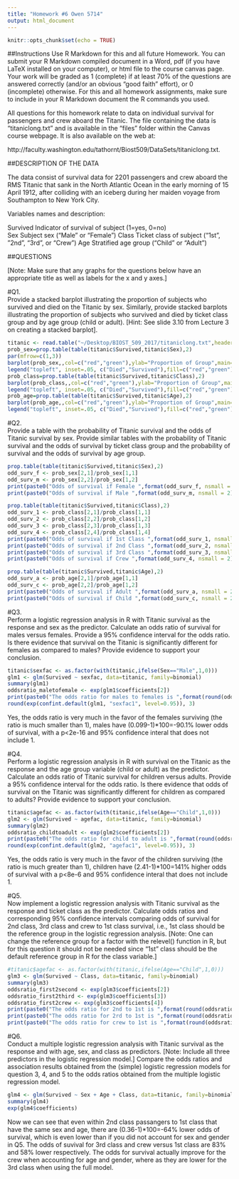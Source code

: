 ```yaml
---
title: "Homework #6 Owen 5714"
output: html_document
---
```


```r
knitr::opts_chunk$set(echo = TRUE)
```

##Instructions
Use R Markdown for this and all future Homework.  You can submit your R Markdown compiled document in a Word, pdf (if you have LaTeX installed on your computer), or html file to the course canvas page.  Your work will be graded as 1 (complete) if at least 70% of the questions are answered correctly (and/or an obvious “good faith” effort), or 0 (incomplete) otherwise.    For this and all homework assignments, make sure to include in your R Markdown document the R commands you used. 

All questions for this homework relate to data on individual survival for passengers and crew aboard the Titanic. The file containing the data is “titaniclong.txt” and is available in the “files” folder within the Canvas course webpage.  It is also available on the web at:

 http://faculty.washington.edu/tathornt/Biost509/DataSets/titaniclong.txt.


##DESCRIPTION OF THE DATA 

The data consist of survival data for 2201 passengers and crew aboard the RMS Titanic that sank in the North Atlantic Ocean in the early morning of 15 April 1912, after colliding with an iceberg during her maiden voyage from Southampton to New York City.   

Variables names and description:

Survived   Indicator of survival of subject (1=yes, 0=no)	
Sex	 Subject sex (“Male” or “Female”) 
Class	 Ticket class of subject (“1st”, ”2nd", “3rd", or “Crew”) 
Age	 Stratified age group (“Child” or “Adult”) 

##QUESTIONS 

[Note: Make sure that any graphs for the questions below have an appropriate title as well as labels for the x and y axes.]

#Q1.	
Provide a stacked barplot illustrating the proportion of subjects who survived and died on the Titanic by sex. Similarly, provide stacked barplots illustrating the proportion of subjects who survived and died by ticket class group and by age group (child or adult). [Hint: See slide 3.10 from Lecture 3 on creating a stacked barplot]. 

```r
titanic <- read.table("~/Desktop/BIOST_509_2017/titaniclong.txt",header=TRUE)
prob_sex=prop.table(table(titanic$Survived,titanic$Sex),2)
par(mfrow=c(1,3))
barplot(prob_sex,,col=c("red","green"),ylab="Proportion of Group",main="Survival Prop. by Sex")
legend("topleft", inset=.05, c("Died","Survived"),fill=c("red","green"))
prob_class=prop.table(table(titanic$Survived,titanic$Class),2)
barplot(prob_class,,col=c("red","green"),ylab="Proportion of Group",main="Survival Prop. by Class")
legend("topleft", inset=.05, c("Died","Survived"),fill=c("red","green"))
prob_age=prop.table(table(titanic$Survived,titanic$Age),2)
barplot(prob_age,,col=c("red","green"),ylab="Proportion of Group",main="Survival Prop. by Age")
legend("topleft", inset=.05, c("Died","Survived"),fill=c("red","green"))

```


#Q2.	
Provide a table with the probability of Titanic survival and the odds of Titanic survival by sex. Provide similar tables with the probability of Titanic survival and the odds of survival by ticket class group and the probability of survival and the odds of survival by age group.
```r
prop.table(table(titanic$Survived,titanic$Sex),2)
odd_surv_f <- prob_sex[2,1]/prob_sex[1,1]
odd_surv_m <- prob_sex[2,2]/prob_sex[1,2]
print(paste0("Odds of survival if Female ",format(odd_surv_f, nsmall = 2)," to ",format(1, nsmall = 2)))
print(paste0("Odds of survival if Male ",format(odd_surv_m, nsmall = 2)," to ",format(1, nsmall = 2)))

prop.table(table(titanic$Survived,titanic$Class),2)
odd_surv_1 <- prob_class[2,1]/prob_class[1,1]
odd_surv_2 <- prob_class[2,2]/prob_class[1,2]
odd_surv_3 <- prob_class[2,3]/prob_class[1,3]
odd_surv_4 <- prob_class[2,4]/prob_class[1,4]
print(paste0("Odds of survival if 1st Class ",format(odd_surv_1, nsmall = 2)," to ",format(1, nsmall = 2)))
print(paste0("Odds of survival if 2nd Class ",format(odd_surv_2, nsmall = 2)," to ",format(1, nsmall = 2)))
print(paste0("Odds of survival if 3rd Class ",format(odd_surv_3, nsmall = 2)," to ",format(1, nsmall = 2)))
print(paste0("Odds of survival if Crew ",format(odd_surv_4, nsmall = 2)," to ",format(1, nsmall = 2)))

prop.table(table(titanic$Survived,titanic$Age),2)
odd_surv_a <- prob_age[2,1]/prob_age[1,1]
odd_surv_c <- prob_age[2,2]/prob_age[1,2]
print(paste0("Odds of survival if Adult ",format(odd_surv_a, nsmall = 2)," to ",format(1, nsmall = 2)))
print(paste0("Odds of survival if Child ",format(odd_surv_c, nsmall = 2)," to ",format(1, nsmall = 2)))

```

#Q3.	
Perform a logistic regression analysis in R with Titanic survival as the response and sex as the predictor.  Calculate an odds ratio of survival for males versus females. Provide a 95% confidence interval for the odds ratio.  Is there evidence that survival on the Titanic is significantly different for females as compared to males?  Provide evidence to support your conclusion.

```r
titanic$sexfac <- as.factor(with(titanic,ifelse(Sex=="Male",1,0)))
glm1 <- glm(Survived ~ sexfac, data=titanic, family=binomial)
summary(glm1)
oddsratio_maletofemale <- exp(glm1$coefficients[2])
print(paste0("The odds ratio for males to females is ",format(round(oddsratio_maletofemale,3), nsmall = 2)))
round(exp(confint.default(glm1, "sexfac1", level=0.95)), 3)
```
Yes, the odds ratio is very much in the favor of the females surviving (the ratio is much smaller than 1), males have (0.099-1)*100=-90.1% lower odds of survival, with a p<2e-16 and 95% confidence interal that does not include 1.

#Q4.	
Perform a logistic regression analysis in R with survival on the Titanic as the response and the age group variable (child or adult) as the predictor.  Calculate an odds ratio of Titanic survival for children versus adults. Provide a 95% confidence interval for the odds ratio.  Is there evidence that odds of survival on the Titanic was significantly different for children as compared to adults?  Provide evidence to support your conclusion.

```r
titanic$agefac <- as.factor(with(titanic,ifelse(Age=="Child",1,0)))
glm2 <- glm(Survived ~ agefac, data=titanic, family=binomial)
summary(glm2)
oddsratio_childtoadult <- exp(glm2$coefficients[2])
print(paste0("The odds ratio for child to adult is ",format(round(oddsratio_childtoadult,3), nsmall = 2)))
round(exp(confint.default(glm2, "agefac1", level=0.95)), 3)
```
Yes, the odds ratio is very much in the favor of the children surviving (the ratio is much greater than 1), children have (2.41-1)*100=141% higher odds of survival with a p<8e-6 and 95% confidence interal that does not include 1.

#Q5.	
Now implement a logistic regression analysis with Titanic survival as the response and ticket class as the predictor.  Calculate odds ratios and corresponding 95% confidence intervals comparing odds of survival for 2nd class, 3rd class and crew to 1st class survival, i.e., 1st class should be the reference group in the logistic regression analysis.  [Note: One can change the reference group for a factor with the relevel() function in R, but for this question it should not be needed since “1st” class should be the default reference group in R for the class variable.]

```r
#titanic$agefac <- as.factor(with(titanic,ifelse(Age=="Child",1,0)))
glm3 <- glm(Survived ~ Class, data=titanic, family=binomial)
summary(glm3)
oddsratio_first2second <- exp(glm3$coefficients[2])
oddsratio_first2third <- exp(glm3$coefficients[3])
oddsratio_first2crew <- exp(glm3$coefficients[4])
print(paste0("The odds ratio for 2nd to 1st is ",format(round(oddsratio_first2second,3), nsmall = 2)))
print(paste0("The odds ratio for 2rd to 1st is ",format(round(oddsratio_first2third,3), nsmall = 2)))
print(paste0("The odds ratio for crew to 1st is ",format(round(oddsratio_first2crew,3), nsmall = 2)))
```

#Q6.	
Conduct a multiple logistic regression analysis with Titanic survival as the response and with age, sex, and class as predictors. [Note: Include all three predictors in the logistic regression model.]  Compare the odds ratios and association results obtained from the (simple) logistic regression models for question 3, 4, and 5 to the odds ratios obtained from the multiple logistic regression model.  

```r
glm4 <- glm(Survived ~ Sex + Age + Class, data=titanic, family=binomial)
summary(glm4)
exp(glm4$coefficients)
```
Now we can see that even within 2nd class passangers to 1st class that have the same sex and age, there are (0.36-1)*100=-64% lower odds of survival, which is even lower than if you did not account for sex and gender in Q5.  The odds of suvival for 3rd class and crew versus 1st class are 83% and 58% lower respectively.  The odds for survival actually improve for the crew when accounting for age and gender, where as they are lower for the 3rd class when using the full model.
